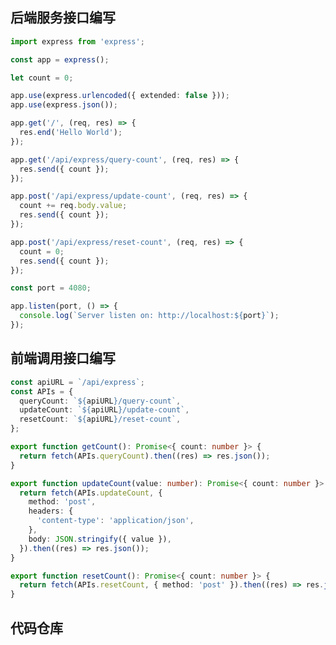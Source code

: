 ## 后端服务接口编写

```ts filename="src/express-count.ts" copy
import express from 'express';

const app = express();

let count = 0;

app.use(express.urlencoded({ extended: false }));
app.use(express.json());

app.get('/', (req, res) => {
  res.end('Hello World');
});

app.get('/api/express/query-count', (req, res) => {
  res.send({ count });
});

app.post('/api/express/update-count', (req, res) => {
  count += req.body.value;
  res.send({ count });
});

app.post('/api/express/reset-count', (req, res) => {
  count = 0;
  res.send({ count });
});

const port = 4080;

app.listen(port, () => {
  console.log(`Server listen on: http://localhost:${port}`);
});
```

## 前端调用接口编写

```ts filename="src/express-client.ts"
const apiURL = `/api/express`;
const APIs = {
  queryCount: `${apiURL}/query-count`,
  updateCount: `${apiURL}/update-count`,
  resetCount: `${apiURL}/reset-count`,
};

export function getCount(): Promise<{ count: number }> {
  return fetch(APIs.queryCount).then((res) => res.json());
}

export function updateCount(value: number): Promise<{ count: number }> {
  return fetch(APIs.updateCount, {
    method: 'post',
    headers: {
      'content-type': 'application/json',
    },
    body: JSON.stringify({ value }),
  }).then((res) => res.json());
}

export function resetCount(): Promise<{ count: number }> {
  return fetch(APIs.resetCount, { method: 'post' }).then((res) => res.json());
}
```

## 代码仓库
